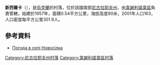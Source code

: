 {{coord|47|18|51|N|31|5|18|E|scale:100000|display=title}}

'''新西爾卡'''（{{lang-uk|Новосілка}}），是[[烏克蘭|烏克蘭]]的村落，位於該國南部[[尼古拉耶夫州|尼古拉耶夫州]]，由[[韋謝利諾韋區|韋謝利諾韋區]]負責管轄，始建於1957年，面積0.54平方公里，海拔高度90米，2001年人口163，人口密度每平方公里301.9人。

==參考資料==
* [http://weather.in.ua/ua/nikolaevskaja/18127 Погода в селі Новосілка] {{Wayback|url=http://weather.in.ua/ua/nikolaevskaja/18127 |date=20170701014136 }}

[[Category:尼古拉耶夫州村落|Category:尼古拉耶夫州村落]]
[[Category:韋謝利諾韋區村落|Category:韋謝利諾韋區村落]]


{{Mykolaiv-geo-stub}}